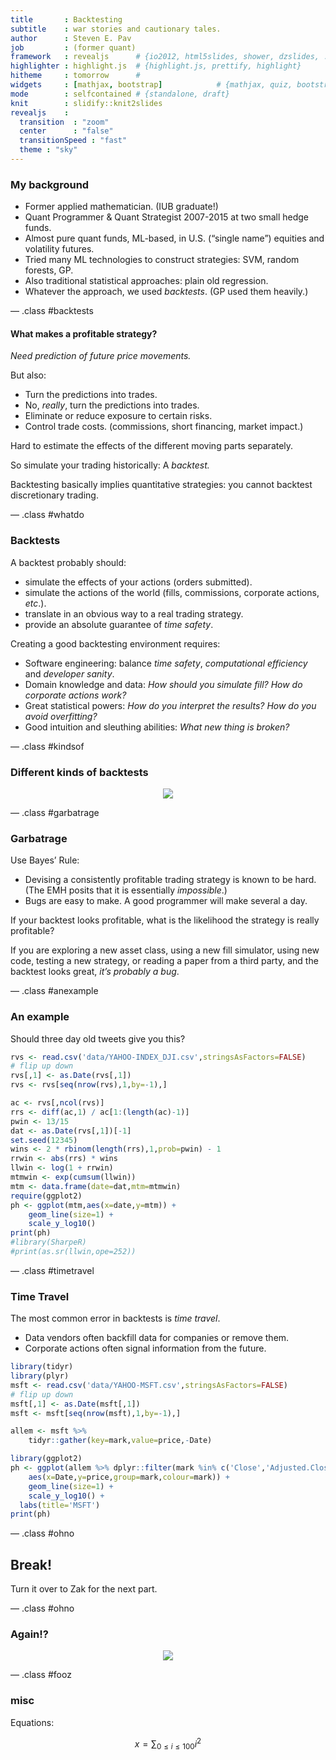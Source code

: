 ```yaml
---
title       : Backtesting
subtitle    : war stories and cautionary tales.
author      : Steven E. Pav
job         : (former quant)
framework   : revealjs      # {io2012, html5slides, shower, dzslides, ...}
highlighter : highlight.js  # {highlight.js, prettify, highlight}
hitheme     : tomorrow      # 
widgets     : [mathjax, bootstrap]            # {mathjax, quiz, bootstrap}
mode        : selfcontained # {standalone, draft}
knit        : slidify::knit2slides
revealjs    : 
  transition  : "zoom"
  center      : "false"
  transitionSpeed : "fast"
  theme : "sky"    
---
```


<!-- c.f.  
http://zevross.com/blog/2014/11/19/creating-elegant-html-presentations-that-feature-r-code/
http://stackoverflow.com/a/21468200/164611
https://github.com/hakimel/reveal.js/
https://j.eremy.net/align-lists-flush-left/
-->
 
<style type="text/css">
p { text-align: left; }
</style>

### My background

* Former applied mathematician. (IUB graduate!)
* Quant Programmer & Quant Strategist 2007-2015 at 
two small hedge funds.
* Almost pure quant funds, ML-based, in U.S. ("single name") equities and
volatility futures.
* Tried many ML technologies to construct strategies: SVM, random forests, 
GP.
* Also traditional statistical approaches: plain old regression.
* Whatever the approach, we used _backtests_. (GP used them heavily.)

--- .class #backtests

#### What makes a profitable strategy?

  _Need prediction of future price movements._

But also:

* Turn the predictions into trades.
* No, _really_, turn the predictions into trades.
* Eliminate or reduce exposure to certain risks.
* Control trade costs. (commissions, short financing, market impact.)

Hard to estimate the effects of the different moving parts separately.

So simulate your trading historically: A _backtest._

Backtesting basically implies quantitative strategies: you cannot backtest
discretionary trading.

--- .class #whatdo

### Backtests

A backtest probably should:

* simulate the effects of your actions (orders submitted).
* simulate the actions of the world (fills, commissions, corporate actions,
_etc_.).
* translate in an obvious way to a real trading strategy.
* provide an absolute guarantee of _time safety_.

Creating a good backtesting environment requires:

* Software engineering: balance _time safety_, _computational efficiency_
and _developer sanity_.
* Domain knowledge and data: _How should you simulate fill?_
_How do corporate actions work?_
* Great statistical powers: _How do you interpret the results?_ _How do you
avoid overfitting?_
* Good intuition and sleuthing abilities: _What new thing is broken?_

--- .class #kindsof

### Different kinds of backtests

<center>![](./figure/backtests.png)</center>


--- .class #garbatrage

<style type="text/css">
p { text-align: left; }
</style>

### Garbatrage

Use Bayes' Rule:

* Devising a consistently profitable trading strategy is known to be hard. <br>
(The EMH posits that it is essentially _impossible_.)
* Bugs are easy to make. A good programmer will make several a day.

If your backtest looks profitable, what is the likelihood the
strategy is really profitable?

If you are exploring a new asset class, using a new fill simulator, 
using new code, testing a new strategy, or reading a paper from a third party, 
and the backtest looks great, _it's probably a bug_.

--- .class #anexample

<style type="text/css">
p { text-align: center; } 
</style>

### An example

Should three day old tweets give you this?

```r
rvs <- read.csv('data/YAHOO-INDEX_DJI.csv',stringsAsFactors=FALSE)
# flip up down
rvs[,1] <- as.Date(rvs[,1])
rvs <- rvs[seq(nrow(rvs),1,by=-1),]

ac <- rvs[,ncol(rvs)]
rrs <- diff(ac,1) / ac[1:(length(ac)-1)]
pwin <- 13/15
dat <- as.Date(rvs[,1])[-1]
set.seed(12345)
wins <- 2 * rbinom(length(rrs),1,prob=pwin) - 1
rrwin <- abs(rrs) * wins
llwin <- log(1 + rrwin)
mtmwin <- exp(cumsum(llwin))
mtm <- data.frame(date=dat,mtm=mtmwin)
require(ggplot2)
ph <- ggplot(mtm,aes(x=date,y=mtm)) + 
	geom_line(size=1) + 
	scale_y_log10() 
print(ph)
#library(SharpeR)
#print(as.sr(llwin,ope=252))
```

<style type="text/css">
p { text-align: left; }
</style>

--- .class #timetravel

### Time Travel

The most common error in backtests is _time travel_.

* Data vendors often backfill data for companies or remove them.
* Corporate actions often signal information from the future.

```r
library(tidyr)
library(plyr)
msft <- read.csv('data/YAHOO-MSFT.csv',stringsAsFactors=FALSE)
# flip up down
msft[,1] <- as.Date(msft[,1])
msft <- msft[seq(nrow(msft),1,by=-1),]

allem <- msft %>%
	tidyr::gather(key=mark,value=price,-Date)

library(ggplot2)
ph <- ggplot(allem %>% dplyr::filter(mark %in% c('Close','Adjusted.Close')),
	aes(x=Date,y=price,group=mark,colour=mark)) + 
	geom_line(size=1) + 
	scale_y_log10() +
  labs(title='MSFT')
print(ph)
```

--- .class #ohno

## Break!


Turn it over to Zak for the next part.

--- .class #ohno

### Again!?

<center>![](./figure/Curve_fitting.jpg)</center>


--- .class #fooz

### misc

Equations:

$$
x = \sum_{0 \le i \le 100} i^2
$$


